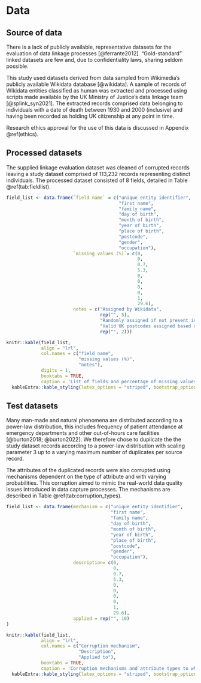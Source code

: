 # Data {#data}

## Source of data

There is a lack of publicly available, representative datasets for the 
evaluation of data linkage processes [@ferrante2012]. "Gold-standard" linked 
datasets are few and, due to confidentiality laws, sharing seldom possible.

This study used datasets derived from data sampled from Wikimedia's publicly 
available Wikidata database [@wikidata]. A sample of records of Wikidata 
entities classified as human was extracted and processed using scripts made 
available by the UK Ministry of Justice's data linkage team [@splink_syn2021]. 
The extracted records comprised data belonging to individuals with a date of 
death between 1930 and 2000 (inclusive) and having been recorded as holding 
UK citizenship at any point in time.

Research ethics approval for the use of this data is discussed in Appendix 
\@ref(ethics).

## Processed datasets

The supplied linkage evaluation dataset was cleaned of corrupted records 
leaving a study dataset comprised of 113,232 records representing distinct 
individuals. The processed dataset consisted of 8 fields, detailed 
in Table \@ref(tab:fieldlist).

```r

field_list <- data.frame(`field name` = c("unique entity identifier",
                                          "first name",
                                          "family name",
                                          "day of birth",
                                          "month of birth",
                                          "year of birth",
                                          "place of birth",
                                          "postcode",
                                          "gender",
                                          "occupation"),
                         `missing values (%)`= c(0,
                                                 0,
                                                 0.7,
                                                 5.3,
                                                 0,
                                                 0,
                                                 0,
                                                 0,
                                                 1,
                                                 29.6),
                         notes = c("Assigned by Wikidata",
                                   rep("", 5),
                                   "Randomly assigned if not present in Wikidata source",
                                   "Valid UK postcodes assigned based on, sometimes randomly assigned, place of birth",
                                   rep("", 2)))

knitr::kable(field_list, 
             align = "lrl",
             col.names = c("field name", 
                           "missing values (%)", 
                           "notes"),
             digits = 1,
             booktabs = TRUE,
             caption = 'List of fields and percentage of missing values in study dataset.') |> 
  kableExtra::kable_styling(latex_options = "striped", bootstrap_options = "striped")

```

## Test datasets

Many man-made and natural phenomena are distributed according to a 
power-law distribution, this includes frequency of patient attendance 
at emergency departments and other out-of-hours care facilities 
[@burton2018; @burton2022]. We therefore chose to duplicate the the 
study dataset records according to a power-law distribution with 
scaling parameter 3 up to a varying maximum number of duplicates 
per source record.

The attributes of the duplicated records were also corrupted using
mechanisms dependent on the type of attribute and with 
varying probabilities. This corruption aimed to  mimic the real-world data quality issues 
introduced in data capture processes. The mechanisms are described in 
Table \@ref(tab:corruption_types).

```r

field_list <- data.frame(mechanism = c("unique entity identifier",
                                       "first name",
                                       "family name",
                                       "day of birth",
                                       "month of birth",
                                       "year of birth",
                                       "place of birth",
                                       "postcode",
                                       "gender",
                                       "occupation"),
                         description= c(0,
                                        0,
                                        0.7,
                                        5.3,
                                        0,
                                        0,
                                        0,
                                        0,
                                        1,
                                        29.6),
                         applied = rep("", 10)
)

knitr::kable(field_list, 
             align = "lrl",
             col.names = c("Corruption mechanism", 
                           "Description", 
                           "Applied to"),
             booktabs = TRUE,
             caption = 'Corruption mechanisms and attribute types to which they were applied.') |> 
  kableExtra::kable_styling(latex_options = "striped", bootstrap_options = "striped")

```
